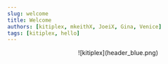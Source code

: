 ```yaml
---
slug: welcome
title: Welcome
authors: [kitiplex, mkeithX, JoeiX, Gina, Venice]
tags: [kitiplex, hello]
---
```


<p align="center">
![kitiplex](header_blue.png)
</p>


<!-- Engineers, developers, members, authors and future contributors, as we aim to create a welcoming, peaceful, friendly and inclusive community, are encouraged to foster collaboration, embrace diversity, and uphold a culture of mutual respect, ensuring that every individual's voice is valued and heard in our collective pursuit of innovation and shared success. -->

<!-- <p align="center">
  <img align="center" width="500" height="100" src="header_blue.png" />
</p>

<br /> -->